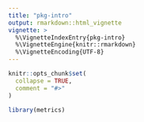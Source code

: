 ```yaml
---
title: "pkg-intro"
output: rmarkdown::html_vignette
vignette: >
  %\VignetteIndexEntry{pkg-intro}
  %\VignetteEngine{knitr::rmarkdown}
  %\VignetteEncoding{UTF-8}
---
```


```r
knitr::opts_chunk$set(
  collapse = TRUE,
  comment = "#>"
)
```

```r
library(metrics)
```
